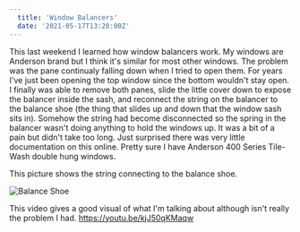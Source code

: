 ```yaml
---
  title: 'Window Balancers'
  date: '2021-05-17T13:20:00Z'
---
```


This last weekend I learned how window balancers work. My windows are Anderson
brand but I think it's similar for most other windows. The problem was the pane
continualy falling down when I tried to open them. For years I've just been
opening the top window since the bottom wouldn't stay open. I finally was able
to remove both panes, slide the little cover down to expose the balancer inside
the sash, and reconnect the string on the balancer to the balance shoe (the
thing that slides up and down that the window sash sits in). Somehow the string
had become disconnected so the spring in the balancer wasn't doing anything to
hold the windows up. It was a bit of a pain but didn't take too long. Just
surprised there was very little documentation on this online. Pretty sure I have
Anderson 400 Series Tile-Wash double hung windows.

This picture shows the string connecting to the balance shoe.

![Balance Shoe](../../images/IMG_3738.jpg)

This video gives a good visual of what I'm talking about although isn't really
the problem I had. https://youtu.be/kjJ50qKMaqw
